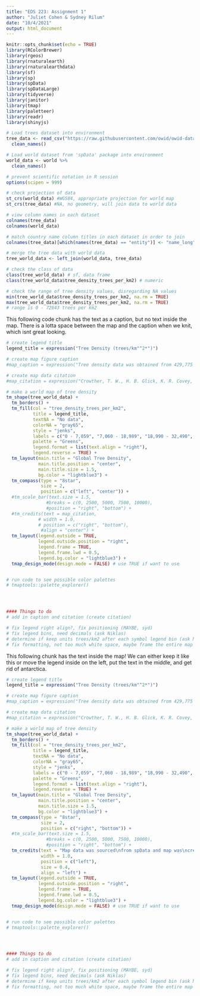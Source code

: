 ```yaml
---
title: "EDS 223: Assignment 1"
author: "Juliet Cohen & Sydney Rilum"
date: "10/4/2021"
output: html_document
---
```


```r
knitr::opts_chunk$set(echo = TRUE)
library(RColorBrewer)
library(rgeos)
library(rnaturalearth)
library(rnaturalearthdata)
library(sf)
library(sp)
library(spData)
library(spDataLarge)
library(tidyverse)
library(janitor)
library(tmap)
library(paletteer)
library(readr)
library(shinyjs)
```

```r
# Load trees dataset into environment
tree_data <- read_csv("https://raw.githubusercontent.com/owid/owid-datasets/master/datasets/Tree%20density%20(Crowther%20et%20al.%202015)/Tree%20density%20(Crowther%20et%20al.%202015).csv") %>% 
  clean_names()

# Load world dataset from 'spData' package into environment
world_data <- world %>% 
  clean_names()
```

```r
# prevent scientific notation in R session
options(scipen = 999)

# check projection of data
st_crs(world_data) #WGS84, appropriate projection for world map
st_crs(tree_data) #NA, no geometry, will join data to world data

# view column names in each dataset
colnames(tree_data)
colnames(world_data)
```

```r
# match country name column titles in each dataset in order to join
colnames(tree_data)[which(names(tree_data) == "entity")] <- "name_long"

# merge the tree data with world data
tree_world_data <- left_join(world_data, tree_data)
```

```r
# check the class of data
class(tree_world_data) # sf, data frame
class(tree_world_data$tree_density_trees_per_km2) # numeric

# check the range of tree density values, disregarding NA values
min(tree_world_data$tree_density_trees_per_km2, na.rm = TRUE)
max(tree_world_data$tree_density_trees_per_km2, na.rm = TRUE)
# range is 0 - 72643 trees per km2
```

This following code chunk has the text as a caption, but no text inside the map. There is a lotta space between the map and the caption when we knit, which isnt great looking.

```r
# create legend title
legend_title = expression("Tree Density (trees/km"^2*")")

# create map figure caption
#map_caption = expression("Tree density data was obtained from 429,775 ground-sourced measurements collected from international forestry databases combined with biome-level spatial models to predict global tree density at 1 km"^2*" resolution. Criteria for a tree is specified as a plant with woody stems larger than 10 cm diameter at breast height.")

# create map data citation
#map_citation = expression("Crowther, T. W., H. B. Glick, K. R. Covey, C. Bettigole, D. S. Maynard, S. M. Thomas, J. R. Smith, et al. 2015. “Mapping Tree Density at a Global Scale.” Nature 525 (7568): 201–5. https://doi.org/10.1038/nature14967.")

# make a world map of tree density
tm_shape(tree_world_data) + 
  tm_borders() + 
  tm_fill(col = "tree_density_trees_per_km2", 
          title = legend_title,
          textNA = "No data",
          colorNA = "gray65",
          style = "jenks",
          labels = c("0 - 7,059", "7,060 - 18,989", "18,990 - 32,490", "32,491 - 49,894", "49,895 - 72,644"),
          palette = "Greens",
          legend.format = list(text.align = "right"),
          legend.reverse = TRUE) +
  tm_layout(main.title = "Global Tree Density", 
            main.title.position = "center",
            main.title.size = 1.5,
            bg.color = "lightblue3") +
  tm_compass(type = "8star",
             size = 2,
             position = c("left", "center")) +
  #tm_scale_bar(text.size = 1.5,
               #breaks = c(0, 2500, 5000, 7500, 10000),
               #position = "right", "bottom") +
  #tm_credits(text = map_citation, 
            # width = 1.0,
            # position = c("right", "bottom"),
             #align = "center") +
  tm_layout(legend.outside = TRUE,
            legend.outside.position = "right",
            legend.frame = TRUE,
            legend.frame.lwd = 0.5,
            legend.bg.color = "lightblue3") +
  tmap_design_mode(design.mode = FALSE) # use TRUE if want to use


# run code to see possible color palettes
# tmaptools::palette_explorer()




#### Things to do
# add in caption and citation (create citation)

# fix legend right align?, fix positioning (MAYBE, syd)
# fix legend bins, need decimals (ask Niklas)
# determine if keep units trees/km2 after each symbol legend bin (ask Niklas)
# fix formatting, not too much white space, maybe frame the entire map + 
```

This following chunk has the text inside the map! We can either keep it like this or move the legend inside on the left, put the text in the middle, and get rid of antarctica.

```r
# create legend title
legend_title = expression("Tree Density (trees/km"^2*")")

# create map figure caption
#map_caption = expression("Tree density data was obtained from 429,775 ground-sourced measurements collected from international forestry databases combined with biome-level spatial models to predict global tree density at 1 km"^2*" resolution. Criteria for a tree is specified as a plant with woody stems larger than 10 cm diameter at breast height.")

# create map data citation
#map_citation = expression("Crowther, T. W., H. B. Glick, K. R. Covey, C. Bettigole, D. S. Maynard, S. M. Thomas, J. R. Smith, et al. 2015. “Mapping Tree Density at a Global Scale.” Nature 525 (7568): 201–5. https://doi.org/10.1038/nature14967.")

# make a world map of tree density
tm_shape(tree_world_data) + 
  tm_borders() + 
  tm_fill(col = "tree_density_trees_per_km2", 
          title = legend_title,
          textNA = "No data",
          colorNA = "gray65",
          style = "jenks",
          labels = c("0 - 7,059", "7,060 - 18,989", "18,990 - 32,490", "32,491 - 49,894", "49,895 - 72,644"),
          palette = "Greens",
          legend.format = list(text.align = "right"),
          legend.reverse = TRUE) +
  tm_layout(main.title = "Global Tree Density", 
            main.title.position = "center",
            main.title.size = 1.5,
            bg.color = "lightblue3") +
  tm_compass(type = "8star",
             size = 2,
             position = c("right", "bottom")) +
  #tm_scale_bar(text.size = 1.5,
               #breaks = c(0, 2500, 5000, 7500, 10000),
               #position = "right", "bottom") +
  tm_credits(text = "Map data was sourced\nfrom spData and map was\ncreated using R. Tree density\ndata was obtained from 429,775\nground-sourced measurements collected\nfrom international forestry databases\ncombined with biome-level spatial models\nto predict global tree density at\n1 km^2 resolution. Criteria for a tree is specified\nas a plant with woody stems larger\nthan 10 cm diameter at breast height. Scientific\npaper citation: Crowther, T. W.,\nH. B. Glick, K. R. Covey, C. Bettigole,\nD. S. Maynard, S. M. Thomas, J. R. Smith,\net al. 2015. “Mapping Tree Density at a\nGlobal Scale.” Nature 525\n(7568):201–5.https://doi.org/10.1038/nature14967.", 
             width = 1.0,
             position = c("left"),
             size = 0.4,
             align = "left") +
  tm_layout(legend.outside = TRUE,
            legend.outside.position = "right",
            legend.frame = TRUE,
            legend.frame.lwd = 0.5,
            legend.bg.color = "lightblue3") +
  tmap_design_mode(design.mode = FALSE) # use TRUE if want to use


# run code to see possible color palettes
# tmaptools::palette_explorer()




#### Things to do
# add in caption and citation (create citation)

# fix legend right align?, fix positioning (MAYBE, syd)
# fix legend bins, need decimals (ask Niklas)
# determine if keep units trees/km2 after each symbol legend bin (ask Niklas)
# fix formatting, not too much white space, maybe frame the entire map + 
```









